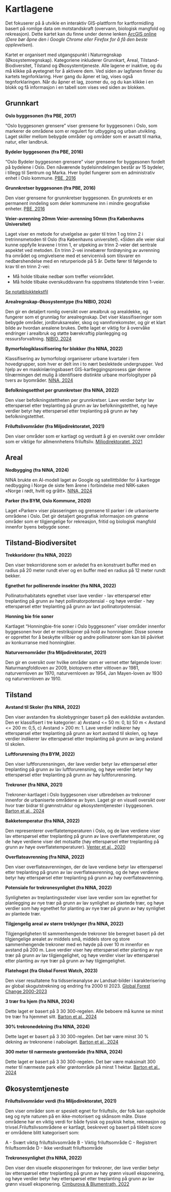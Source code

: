 # Kartlagene
Det fokuserer på å utvikle en interaktiv GIS-plattform for kartformidling basert på romlige data om motstandskraft (overvann, biologisk mangfold og rekreasjon). Dette kartet kan du finne under denne lenken [ArcGIS online](https://experience.arcgis.com/experience/e91c22a87465403ba961fb307dcbf2bb/) (*Dere bør åpne den i Google Chrome eller Firefox for å få den beste opplevelsen*). 


Kartet er organisert med utgangspunkt i Naturregnskap (Økosystemregnskap). Kategoriene inkluderer Grunnkart, Areal, Tilstand-Biodiversitet, Tilstand og Økosystemtjeneste. Alle lagene er inaktive, og du må klikke på øyetegnet for å aktivere dem. Ved siden av lagfanen finner du kartets tegnforklaring. Hver gang du åpner et lag, vises også tegnforklaringen. Når du åpner et lag, zoomer du, og du kan klikke i en blokk og få informasjon i en tabell som vises ved siden av blokken.

## Grunnkart

**Oslo byggesonen (fra PBE, 2017)**

"Oslo byggesonen grensere" viser grensene for byggesonen i Oslo, som markerer de områdene som er regulert for utbygging og urban utvikling. Laget skiller mellom bebygde områder og områder som er avsatt til marka, natur, eller landbruk. 

**Bydeler byggesonen (fra PBE, 2016)**

"Oslo Bydeler byggesonen grensere" viser grensene for byggesonen fordelt på bydelene i Oslo. Den nåværende bydelsinndelingen består av 15 bydeler, i tillegg til Sentrum og Marka. Hver bydel fungerer som en administrativ enhet i Oslo kommune.
[PBE, 2016](https://www.oslo.kommune.no/statistikk/geografiske-inndelinger/)

**Grunnkretser byggesonen (fra PBE, 2016)**

Den viser grensene for grunnkretser byggesonen. En grunnkrets er en permanent inndeling som deler kommunene inn i mindre geografiske enheter.
[PBE, 2016](https://www.oslo.kommune.no/statistikk/geografiske-inndelinger/)

**Veier-avrenning 20mm**
**Veier-avrenning 50mm (fra Københavns Universitet)**

Laget viser en metode for utvelgelse av gater til trinn 1 og trinn 2 i tretrinnsmetoden til Oslo (fra Københavns universitet). «Siden alle veier skal kunne oppfylle kravene i trinn 1, er utpeking av trinn 2-veier det sentrale aspektet ved metoden. En trinn 2-vei innebærer fordrøyning av avrenning fra området og omgivelsene med et servicenivå som tilsvarer en nedbørshendelse med en returperiode på 5 år. Dette fører til følgende to krav til en trinn 2-vei:

- Må holde tilbake nedbør som treffer veiområdet.
- Må holde tilbake overskuddsvann fra oppstrøms tilstøtende trinn 1-veier.

[Se notatblokktekstfil](https://github.com/NINAnor/SPARE_project/blob/main/layer_veieravren.txt)

**Arealregnskap-Økosystemtype (fra NIBIO, 2024)**

Den gir en detaljert romlig oversikt over arealbruk og arealdekke, og fungerer som et grunnlag for arealregnskap. Det viser klassifiseringer som bebygde områder, jordbruksarealer, skog og vannforekomster, og gir et klart bilde av hvordan arealene brukes. Dette laget er viktig for å overvåke endringer i arealbruk og støtte bærekraftig planlegging og ressursforvaltning.
[NIBIO, 2024](https://kartkatalog.geonorge.no/metadata/grunnkart-for-bruk-i-arealregnskap-testversjon-wms/c7dc425b-60cd-42f7-a84e-202c7d7b912a)

**Bymorfologiklassifisering for blokker (fra NINA, 2022)**

Klassifisering av bymorfologi organiserer urbane kvartaler i fem hovedgrupper, som hver er delt inn i to nært beslektede undergrupper. Ved hjelp av en maskinlæringsbasert GIS-kartleggingsprosess gjør denne tilnærmingen det mulig å identifisere distinkte urbane morfologityper på tvers av byområder.
[NINA, 2024](link to the report to be added)

**Befolkningsetthet per grunnkretser (fra NINA, 2022)**

Den viser befolkningstettheten per grunnkretser. Lave verdier betyr lav etterspørsel etter treplanting på grunn av lav befolkningstetthet, og høye verdier betyr høy etterspørsel etter treplanting på grunn av høy befolkningstetthet.

**Friluftslivområder (fra Miljodirektoratet, 2021)**

Den viser områder som er kartlagt og verdsatt å gi en oversikt over områder som er viktige for allmennhetens friluftsliv.
[Miljodirektoratet, 2021](https://www.miljodirektoratet.no/globalassets/publikasjoner/m98/m98.PDF)

## Areal

**Nedbygging (fra NINA, 2024)**

NINA brukte en AI-modell laget av Google og satellittbilder for å kartlegge nedbygging i Norge de siste fem årene i forbindelse med NRK-saken «Norge i rødt, hvitt og grått».
[NINA, 2024](https://www.nina.no/Om-NINA/Aktuelt/Nyheter/article/kartlegg-nedbygging-av-natur-selv)

**Parker (fra BYM, Oslo Kommune, 2020)**

Laget «Parker» viser plasseringen og grensene til parker i de urbaniserte områdene i Oslo. 
Det gir detaljert geografisk informasjon om grønne områder som er tilgjengelige for rekreasjon, fritid og biologisk mangfold innenfor byens bebygde soner. 

## Tilstand-Biodiversitet

**Trekkoridorer (fra NINA, 2022)**

Den viser trekorridorene som er avledet fra en konstruert buffer med en radius på 20 meter rundt elver og en buffer med en radius på 12 meter rundt bekker.

**Egnethet for pollinerende insekter (fra NINA, 2022)**

Pollinatorhabitatets egnethet viser lave verdier - lav etterspørsel etter treplanting på grunn av høyt pollinatorpotensial - og høye verdier - høy etterspørsel etter treplanting på grunn av lavt pollinatorpotensial.

**Honning bie frie soner**

Kartlaget "Honningbie-frie soner i Oslo byggesonen" viser områder innenfor byggesonen hvor det er restriksjoner på hold av honningbier. 
Disse sonene er opprettet for å beskytte villbier og andre pollinatorer som kan bli påvirket av konkurranse med honningbier.

**Naturvernområder (fra Miljodirektoratet, 2021)**

Den gir en oversikt over hvilke områder som er vernet etter følgende lover: Naturmangfoldloven av 2009, biotopvern etter viltloven av 1981, naturvernloven av 1970, naturvernloven av 1954, Jan Mayen-loven av 1930 og naturvernloven av 1910.

## Tilstand

**Avstand til Skoler (fra NINA, 2022)**

Den viser avstanden fra skolebygninger basert på den euklidske avstanden. Den er klassifisert i tre kategorier: a) Avstand <= 50 m: 0, b) 50 m < Avstand <= 200 m: 0,5, c) Avstand > 200 m: 1. Lave verdier indikerer høy etterspørsel etter treplanting på grunn av kort avstand til skolen, og høye verdier indikerer lav etterspørsel etter treplanting på grunn av lang avstand til skolen.

**Luftforurensing (fra BYM, 2022)**

Den viser luftforurensningen, der lave verdier betyr lav etterspørsel etter treplanting på grunn av lav luftforurensning, og høye verdier betyr høy etterspørsel etter treplanting på grunn av høy luftforurensning.

**Trekroner (fra NINA, 2021)**

Trekroner-kartlaget i Oslo byggesonen viser utbredelsen av trekroner innenfor de urbaniserte områdene av byen. 
Laget gir en visuell oversikt over hvor trær bidrar til grønnstruktur og økosystemtjenester i byggesonen.
[Barton et al., 2024](https://brage.nina.no/nina-xmlui/handle/11250/3134268)

**Bakketemperatur (fra NINA, 2022)**

Den representerer overflatetemperaturen i Oslo, og de lave verdiene viser lav etterspørsel etter treplanting på grunn av lave overflatetemperaturer, og de høye verdiene viser det motsatte (høy etterspørsel etter treplanting på grunn av høye overflatetemperaturer).
[Venter et al., 2020](https://doi.org/10.1016/j.scitotenv.2019.136193)

**Overflateavrenning (fra NINA, 2022)**

Den viser overflateavrenningen, der de lave verdiene betyr lav etterspørsel etter treplanting på grunn av lav overflateavrenning, og de høye verdiene betyr høy etterspørsel etter treplanting på grunn av høy overflateavrenning.

**Potensiale for trekronesynlighet (fra NINA, 2022)**

Synligheten av treplantingssteder viser lave verdier som lav egnethet for planlegging av nye trær på grunn av lav synlighet av plantede trær, og høye verdier som høy egnethet for planting av nye trær på grunn av høy synlighet av plantede trær.

**Tilgjengelig areal av større treklynger (fra NINA, 2022)**

Tilgjengeligheten til sammenhengende trekroner ble beregnet basert på det tilgjengelige arealet av middels små, middels store og store sammenhengende trekroner med en høyde på over 10 m innenfor en avstand på 200 m. Lave verdier viser høy etterspørsel etter planting av nye trær på grunn av lav tilgjengelighet, og høye verdier viser lav etterspørsel etter planting av nye trær på grunn av høy tilgjengelighet.

**Flatehogst (fra Global Forest Watch, 2023)**

Den viser resultatene fra tidsserieanalyse av Landsat-bilder i karakterisering av global skogutstrekning og endring fra 2000 til 2023.
[Global Forest Change 2000-2023](https://storage.googleapis.com/earthenginepartners-hansen/GFC-2023-v1.11/download.html)

**3 trær fra hjem (fra NINA, 2024)**

Dette laget er basert på 3 30 300-regelen. Alle beboere må kunne se minst tre trær fra hjemmet sitt.
[Barton et al., 2024](https://brage.nina.no/nina-xmlui/handle/11250/3134268)

**30% trekronedekning (fra NINA, 2024)**

Dette laget er basert på 3 30 300-regelen.  Det bør være minst 30 % dekning av trekronene i nabolaget.
[Barton et al., 2024](https://brage.nina.no/nina-xmlui/handle/11250/3134268)

**300 meter til nærmeste grøntområde (fra NINA, 2024)**

Dette laget er basert på 3 30 300-regelen.  Det bør være maksimalt 300 meter til nærmeste park eller grøntområde på minst 1 hektar. 
[Barton et al., 2024](https://brage.nina.no/nina-xmlui/handle/11250/3134268)

## Økosystemtjeneste

**Friluftslivområder verdi (fra Miljodirektoratet, 2021)**

Den viser områder som er spesielt egnet for friluftsliv, der folk kan oppholde seg og nyte naturen på en ikke-motorisert og skånsom måte. Disse områdene har en viktig verdi for både fysisk og psykisk helse, rekreasjon og trivsel.Friluftslivsområdene er kartlagt, beskrevet og basert på tildelt score er områdene blitt kategorisert som:

A - Svært viktig friluftslivsområde
B - Viktig friluftsområde
C - Registrert friluftsområde
D - Ikke verdisatt friluftsområde

**Trekronesynlighet (fra NINA, 2022)**

Den viser den visuelle eksponeringen for trekroner, der lave verdier betyr lav etterspørsel etter treplanting på grunn av høy grønn visuell eksponering, og høye verdier betyr høy etterspørsel etter treplanting på grunn av lav grønn visuell eksponering.
[Cimburova & Blumentrath, 2022](https://doi.org/10.1016/j.landurbplan.2022.104395)
